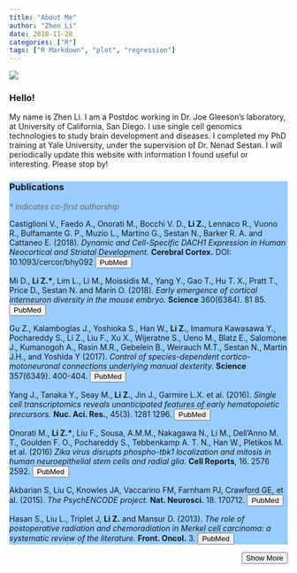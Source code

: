 ```yaml
---
title: "About Me"
author: "Zhen Li"
date: 2018-11-28
categories: ["R"]
tags: ["R Markdown", "plot", "regression"]
---
```


<head>
<meta name="viewport" content="width=device-width, initial-scale=1">
<script src="https://ajax.googleapis.com/ajax/libs/jquery/3.3.1/jquery.min.js"></script>
<script src="https://maxcdn.bootstrapcdn.com/bootstrap/3.3.7/js/bootstrap.min.js"></script>
<link rel="stylesheet" href="https://use.fontawesome.com/releases/v5.1.1/css/all.css" integrity="sha384-O8whS3fhG2OnA5Kas0Y9l3cfpmYjapjI0E4theH4iuMD+pLhbf6JI0jIMfYcK3yZ" crossorigin="anonymous">

<script>
$(document).ready(function() {
  $("#toggle").click(function() {
    var elem = $("#toggle").text();
    if (elem == "Show More") {
      //Stuff to do when btn is in the read more state
      $("#toggle").text("Show Less");
      $(".text").slideDown();
    } else {
      //Stuff to do when btn is in the read less state
      $("#toggle").text("Show More");
      $(".text").slideUp();
    }
  });
});
</script>

</head>

<section class="flex">

<div class="img-circle">
  <img src="images/DSC_1415.JPG" />
</div>

<article class="aboutMe">
  <h1>Hello!</h1>
  <p>My name is Zhen Li. I am a Postdoc working in Dr. Joe Gleeson's laboratory, at University of California, San Diego. I use single cell genomics technologies to study brain development and diseases. I completed my PhD training at Yale University, under the supervision of Dr. Nenad Sestan. I will periodically update this website with information I found useful or interesting. Please stop by!</p>
</article>

</section>

<section class="flex">
<article class="aboutMe" style="background-color:#99ccff">
<h1>Publications</h1>
<p><i style="color:#696969">* indicates co-first authorship</i></p>
<p>Castiglioni V., Faedo A., Onorati M., Bocchi V. D., <b>Li Z.</b>, Lennaco R., Vuono R., Bulfamante G. P., Muzio L., Martino G., Sestan N., Barker R. A. and Cattaneo E. (2018). <i>Dynamic and Cell-Specific DACH1 Expression in Human Neocortical and Striatal Development.</i> <b>Cerebral Cortex.</b> DOI: 10.1093/cercor/bhy092 <a href="https://www.ncbi.nlm.nih.gov/pubmed/29688344"><button class="paper">PubMed</button></a></p>

<p>Mi D., <b>Li Z.*</b>, Lim L., Li M., Moissidis M., Yang Y., Gao T., Hu T. X., Pratt T., Price D., Sestan N. and Marín O. (2018). <i>Early emergence of cortical interneuron diversity in the mouse embryo.</i> <b>Science</b> 360(6384). 81  85. <a href="https://www.ncbi.nlm.nih.gov/pubmed/29472441"><button class="paper">PubMed</button></a></p>

<p>Gu Z., Kalamboglas J., Yoshioka S., Han W., <b>Li Z.</b>, Imamura Kawasawa Y., Pochareddy S., Li Z., Liu F., Xu X., Wijeratne S., Ueno M., Blatz E., Salomone J., Kumanogoh A., Rasin M.R., Gebelein B., Weirauch M.T., Sestan N., Martin J.H., and Yoshida Y (2017). <i>Control of species-dependent cortico-motoneuronal connections underlying manual dexterity.</i> <b>Science</b> 357(6349). 400-404. <a href="https://www.ncbi.nlm.nih.gov/pubmed/28751609"><button class="paper">PubMed</button></a></p>

<div>
<span class="text">
<p>Yang J., Tanaka Y., Seay M., <b>Li Z.</b>, Jin J., Garmire L.X. et al. (2016). <i>Single cell transcriptomics reveals unanticipated features of early hematopoietic precursors.</i> <b>Nuc. Aci. Res.</b>, 45(3). 1281  1296. <a href="https://www.ncbi.nlm.nih.gov/pubmed/28003475"><button class="paper">PubMed</button></a></p>

<p>Onorati M., <b>Li Z.*</b>, Liu F., Sousa, A.M.M., Nakagawa N., Li M., Dell’Anno M. T., Goulden F. O., Pochareddy S., Tebbenkamp A. T. N., Han W., Pletikos M. et al. (2016) <i>Zika virus disrupts phospho-tbk1 localization and mitosis in human neuroepithelial stem cells and radial glia.</i> <b>Cell Reports</b>, 16. 2576  2592. <a href="https://www.ncbi.nlm.nih.gov/pubmed/27568284"><button class="paper">PubMed</button></a></p>

<p>Akbarian S, Liu C, Knowles JA, Vaccarino FM, Farnham PJ, Crawford GE, et al. (2015). <i>The PsychENCODE project.</i> <b>Nat. Neurosci.</b> 18. 170712. <a href="https://www.ncbi.nlm.nih.gov/pubmed/26605881"><button class="paper">PubMed</button></a></p>

<p>Hasan S., Liu L., Triplet J, <b>Li Z.</b> and Mansur D. (2013). <i>The role of postoperative radiation and chemoradiation in Merkel cell carcinoma: a systematic review of the literature.</i> <b>Front. Oncol.</b> 3. <a href="https://www.ncbi.nlm.nih.gov/pubmed/24294591"><button class="paper">PubMed</button></a></p>
</span>
</div>

<button id="toggle" style="float: right;">Show More</button>
</div>
</article>
</section>
